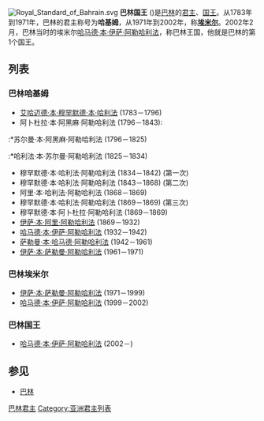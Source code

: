{{Infobox monarchy
<!-- 未知參數 | font_color         = purple -->
| royal_title   = 国王
| realm         = 巴林
| coatofarms    = Coat_of_arms_of_Bahrain.svg
| coatofarms_article = 巴林國徽
| image         = Hamad-Bin-Isa-Al-Khalifa.jpg
| incumbent     = [[哈马德·本·伊萨·阿勒哈利法|哈马德·本·伊萨·阿勒哈利法]]
<!-- 未知參數 | honorific-prefix   = 谢赫 -->
| his/her       = His
| heir_apparent = [[萨勒曼·本·哈迈德·本·伊萨·阿勒哈利法|萨勒曼·本·哈迈德·本·伊萨·阿勒哈利法]]
| first_monarch = [[艾哈迈德·本·穆罕默德·本·哈利法|艾哈迈德·本·穆罕默德·本·哈利法]] (哈基姆)<br>哈马德·本·伊萨·阿勒哈利法 (国王)
| date          = 1783 (''哈基姆'')<br>2002 (王国)
| residence     = {{le|里法宫|Riffa Palace}}<br>{{le|萨希尔宫|Al-Sakhir Palace}}
}}
[[File:Royal_Standard_of_Bahrain.svg|thumb]]
'''巴林国王''' ({{lang-ar|'''ملك البحرين'''}})是[[巴林|巴林]]的[[君主|君主]]、[[国王|国王]]。从1783年到1971年，巴林的君主称号为'''哈基姆'''，从1971年到2002年，称'''[[埃米尔|埃米尔]]'''。2002年2月，巴林当时的埃米尔[[哈马德·本·伊萨·阿勒哈利法|哈马德·本·伊萨·阿勒哈利法]]，称巴林王国，他就是巴林的第1个国王。

==列表==
===巴林哈基姆===
*[[艾哈迈德·本·穆罕默德·本·哈利法|艾哈迈德·本·穆罕默德·本·哈利法]] (1783－1796)
*阿卜杜拉·本·阿黑麻·阿勒哈利法 (1796－1843):
:*苏尔曼·本·阿黑麻·阿勒哈利法 (1796－1825)
:*哈利法·本·苏尔曼·阿勒哈利法 (1825－1834)
*穆罕默德·本·哈利法·阿勒哈利法 (1834－1842) (第一次)
*穆罕默德·本·哈利法·阿勒哈利法 (1843－1868) (第二次)
*阿里·本·哈利法·阿勒哈利法 (1868－1869)
*穆罕默德·本·哈利法·阿勒哈利法 (1869－1869) (第三次)
*穆罕默德·本·阿卜杜拉·阿勒哈利法 (1869－1869)
*[[伊萨·本·阿里·阿勒哈利法|伊萨·本·阿里·阿勒哈利法]] (1869－1932)
*[[哈马德·本·伊萨·阿勒哈利法_(1872–1942)|哈马德·本·伊萨·阿勒哈利法]] (1932－1942)
*[[萨勒曼·本·哈马德·阿勒哈利法_(1894–1961)|萨勒曼·本·哈马德·阿勒哈利法]] (1942－1961)
*[[伊萨·本·萨勒曼·阿勒哈利法|伊萨·本·萨勒曼·阿勒哈利法]] (1961－1971) 
===巴林埃米尔===
*[[伊萨·本·萨勒曼·阿勒哈利法|伊萨·本·萨勒曼·阿勒哈利法]] (1971－1999)
*[[哈马德·本·伊萨·阿勒哈利法|哈马德·本·伊萨·阿勒哈利法]] (1999－2002) 
===巴林国王===
*[[哈马德·本·伊萨·阿勒哈利法|哈马德·本·伊萨·阿勒哈利法]] (2002－)

== 参见 ==
*[[巴林|巴林]]

{{巴林君主}}
{{君主制}}
{{亚洲国家元首}}

{{DEFAULTSORT:King Of Bahrain}}
[[Category:巴林君主|]]
[[Category:亚洲君主列表|Category:亚洲君主列表]]